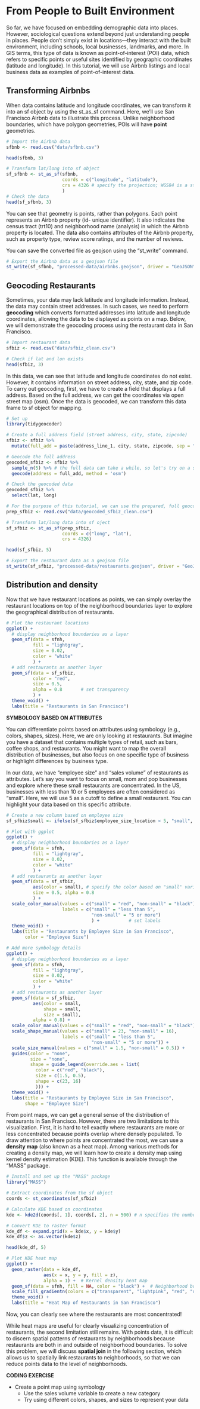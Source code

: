 # From People to Built Environment


So far, we have focused on embedding demographic data into places. However, sociological questions extend beyond just understanding people in places. People don’t simply exist in locations—they interact with the built environment, including schools, local businesses, landmarks, and more. In GIS terms, this type of data is known as point-of-interest (POI) data, which refers to specific points or useful sites identified by geographic coordinates (latitude and longitude). In this tutorial, we will use Airbnb listings and local business data as examples of point-of-interest data.

## Transforming Airbnbs

When data contains latitude and longitude coordinates, we can transform it into an sf object by using the st_as_sf command. Here, we’ll use San Francisco Airbnb data to illustrate this process. Unlike neighborhood boundaries, which have polygon geometries, POIs will have **point** geometries.

```r
# Import the Airbnb data
sfbnb <- read.csv("data/sfbnb.csv")

head(sfbnb, 3)
```

```r
# Transform lat/long into sf object
sf_sfbnb <- st_as_sf(sfbnb, 
                     coords = c("longitude", "latitude"), 
                     crs = 4326 # specify the projection; WGS84 is a standard projection for global mapping. 
                     )
# Check the data
head(sf_sfbnb, 3)
```

You can see that geometry is points, rather than polygons. Each point represents an Airbnb property (id- unique identifier). It also indicates the census tract (trt10) and neighborhood name (analysis) in which the Airbnb  property is located. The data also contains attributes of the Airbnb property, such as property type, review score ratings, and the number of reviews.

You can save the converted file as geojson using the "st_write" command.

```r
# Export the Airbnb data as a geojson file
st_write(sf_sfbnb, "processed-data/airbnbs.geojson", driver = "GeoJSON", delete_dsn = TRUE)
```


## Geocoding Restaurants

Sometimes, your data may lack latitude and longitude information. Instead, the data may contain street addresses. In such cases, we need to perform **geocoding** which converts formatted addresses into latitude and longitude coordinates, allowing the data to be displayed as points on a map. Below, we will demonstrate the geocoding process using the restaurant data in San Francisco.

```r
# Import restaurant data
sfbiz <- read.csv("data/sfbiz_clean.csv") 

# Check if lat and lon exists
head(sfbiz, 3)
```

In this data, we can see that latitude and longitude coordinates do not exist. However, it contains information on street address, city, state, and zip code. To carry out geocoding, first, we have to create a field that displays a full address. Based on the full address, we can get the coordinates via open street map (osm). Once the data is geocoded, we can transform this data frame to sf object for mapping.

```r
# Set up
library(tidygeocoder)

# Create a full address field (street address, city, state, zipcode)
sfbiz <- sfbiz %>%
  mutate(full_add = paste(address_line_1, city, state, zipcode, sep = ", "))

# Geocode the full address
geocoded_sfbiz <- sfbiz %>%
  sample_n(5) %>% # the full data can take a while, so let's try on a smaller sample
  geocode(address = full_add, method = 'osm')

# Check the geocoded data
geocoded_sfbiz %>%
  select(lat, long)
```

```r
# For the purpose of this tutorial, we can use the prepared, full geocoded data
prep_sfbiz <- read.csv("data/geocoded_sfbiz_clean.csv") 

# Transform lat/long data into sf oject
sf_sfbiz <- st_as_sf(prep_sfbiz, 
                     coords = c("long", "lat"), 
                     crs = 4326)

head(sf_sfbiz, 5)
```

```r
# Export the restaurant data as a geojson file
st_write(sf_sfbiz, "processed-data/restaurants.geojson", driver = "GeoJSON", delete_dsn = TRUE)
```


## Distribution and density

Now that we have restaurant locations as points, we can simply overlay the restaurant locations on top of the neighborhood boundaries layer to explore the geographical distribution of restaurants.

```r
# Plot the restaurant locations
ggplot() +
  # display neighborhood boundaries as a layer
  geom_sf(data = sfnh,
          fill = "lightgray",
          size = 0.02,
          color = "white"
          ) +
  # add restaurants as another layer
  geom_sf(data = sf_sfbiz, 
          color = "red",    
          size = 0.5,       
          alpha = 0.8       # set transparency
          ) +  
  theme_void() +
  labs(title = "Restaurants in San Francisco")
```


**SYMBOLOGY BASED ON ATTRIBUTES**

You can differentiate points based on attributes using symbology (e.g., colors, shapes, sizes). Here, we are only looking at restaurants. But imagine you have a dataset that contains multiple types of retail, such as bars, coffee shops, and restaurants. You might want to map the overall distribution of businesses, but also focus on one specific type of business or highlight differences by business type.

In our data, we have "employee size" and "sales volume" of restaurants as attributes. Let's say you want to focus on small, mom and pop businesses and explore where these small restaurants are concentrated. In the US, businesses with less than 10 or 5 employees are often considered as "small". Here, we will use 5 as a cutoff to define a small restaurant. You can highlight your data based on this specific attribute.

```r
# Create a new column based on employee size
sf_sfbiz$small <- ifelse(sf_sfbiz$employee_size_location < 5, "small", "non-small")

# Plot with ggplot
ggplot() +
  # display neighborhood boundaries as a layer
  geom_sf(data = sfnh,
          fill = "lightgray",
          size = 0.02,
          color = "white"
          ) +
  # add restaurants as another layer
  geom_sf(data = sf_sfbiz,
          aes(color = small), # specify the color based on "small" variable
          size = 0.5, alpha = 0.8
          ) +
  scale_color_manual(values = c("small" = "red", "non-small" = "black"), # specify colors 
                     labels = c("small" = "less than 5", 
                                "non-small" = "5 or more")
                                ) +           # set labels
  theme_void() +
  labs(title = "Restaurants by Employee Size in San Francisco",
       color = "Employee Size")
```

```r
# Add more symbology details
ggplot() +
  # display neighborhood boundaries as a layer
  geom_sf(data = sfnh,
          fill = "lightgray",
          size = 0.02,
          color = "white"
          ) +
  # add restaurants as another layer
  geom_sf(data = sf_sfbiz,
          aes(color = small,
              shape = small,
              size = small), 
          alpha = 0.8) +
  scale_color_manual(values = c("small" = "red", "non-small" = "black")) +  
  scale_shape_manual(values = c("small" = 23, "non-small" = 16),
                     labels = c("small" = "less than 5", 
                                "non-small" = "5 or more")) + 
  scale_size_manual(values = c("small" = 1.5, "non-small" = 0.5)) + 
  guides(color = "none",
         size = "none",
         shape = guide_legend(override.aes = list(
           color = c("red", "black"), 
           size = c(1.5, 0.5), 
           shape = c(23, 16)
           ))) +
  theme_void() +
  labs(title = "Restaurants by Employee Size in San Francisco",
       shape = "Employee Size")
```


From point maps, we can get a general sense of the distribution of restaurants in San Francisco. However, there are two limitations to this visualization. First, it is hard to tell exactly where restaurants are more or less concentrated because points overlap where densely populated. To draw attention to where points are concentrated the most, we can use a **density map** (also known as a heat map). Among various methods for creating a density map, we will learn how to create a density map using kernel density estimation (KDE). This function is available through the "MASS" package.


```r
# Install and set up the "MASS" package 
library("MASS")

# Extract coordinates from the sf object
coords <- st_coordinates(sf_sfbiz)

# Calculate KDE based on coordinates
kde <- kde2d(coords[, 1], coords[, 2], n = 500) # n specifies the number of grids

# Convert KDE to raster format
kde_df <- expand.grid(x = kde$x, y = kde$y)
kde_df$z <- as.vector(kde$z)

head(kde_df, 5)

# Plot KDE heat map
ggplot() +
  geom_raster(data = kde_df, 
              aes(x = x, y = y, fill = z), 
              alpha = 1) +  # Kernel density heat map
  geom_sf(data = sfnh, fill = NA, color = "black") +  # Neighborhood boundaries
  scale_fill_gradientn(colors = c("transparent", "lightpink", "red", "darkred"), name = "Density") +
  theme_void() +
  labs(title = "Heat Map of Restaurants in San Francisco")
```

Now, you can clearly see where the restaurants are most concentrated!

While heat maps are useful for clearly visualizing concentration of restaurants, the second limitation still remains. With points data, it is difficult to discern spatial patterns of restaurants by neighborhoods because restaurants are both in and outside of neighborhood boundaries. To solve this problem, we will discuss **spatial join** in the following section, which allows us to spatially link restaurants to neighborhoods, so that we can reduce points data to the level of neighborhoods.



**CODING EXERCISE**

 - Create a point map using symbology
   - Use the sales volume variable to create a new category
   - Try using different colors, shapes, and sizes to represent your data


